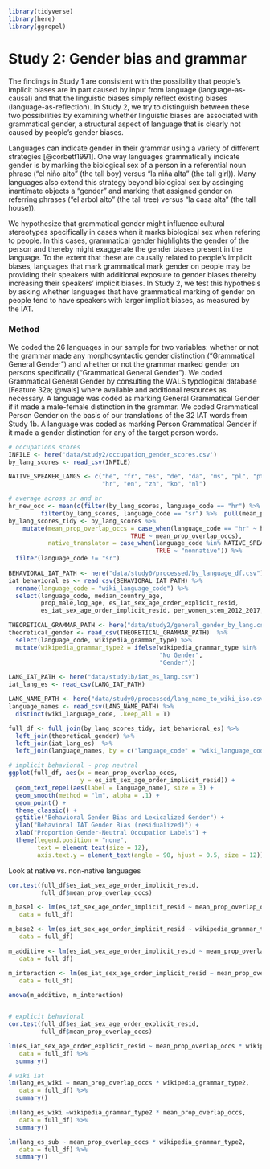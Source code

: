 ```r
library(tidyverse)
library(here)
library(ggrepel)
```

# Study 2: Gender bias and grammar

The findings in Study 1 are consistent with the possibility that people's implicit biases are in part caused by input from language (language-as-causal) and that the linguistic biases simply reflect existing biases (language-as-reflection). In Study 2, we try to distinguish
between these two possibilities by examining whether linguistic biases are associated with grammatical gender, a structural aspect of language that is clearly not caused by people's gender biases. 

Languages can indicate gender in their grammar using a variety of different strategies [@corbett1991]. One way languages grammatically indicate gender is by marking the biological sex of a person in a referential noun phrase (“el ni&ntilde;o alto” (the tall boy) versus “la ni&ntilde;a alta” (the tall girl)). Many languages also extend this strategy beyond biological sex by assinging inantimate objects a "gender" and marking that assigned gender on referring phrases ("el arbol alto" (the tall tree) versus "la casa alta" (the tall house)). 

We hypothesize that grammatical gender might influence cultural stereotypes specifically in cases when it marks biological sex when refering to people. In this cases, grammatical gender highlights the gender of the person and thereby might exaggerate the gender biases present in the language. To the extent that these are causally related to people's implicit biases, languages that mark grammatical mark gender on people may be providing their speakers with additional exposure to gender biases thereby increasing their speakers' implicit biases. In Study 2, we test this hypothesis by asking whether languages that have grammatical marking of gender on people tend to have speakers with larger implicit biases, as measured by the IAT.

### Method

We coded the 26 languages in our sample for two variables: whether or not the grammar made any morphosyntactic gender distinction ("Grammatical General Gender") and whether or not the grammar marked gender on persons specifically ("Grammatical General Gender"). We coded Grammatical General Gender by consulting the WALS typological database [Feature 32a;
@wals] where available and additional resources as necessary. A language was coded as marking General Grammatical Gender if it made a male-female distinction in the grammar. We coded Grammatical Person Gender on the basis of our translations of the 32 IAT words from Study 1b. A language was coded as marking Person Grammatical Gender if it made a gender distinction for any of the target person words. 


```r
# occupations scores
INFILE <- here('data/study2/occupation_gender_scores.csv')
by_lang_scores <- read_csv(INFILE)

NATIVE_SPEAKER_LANGS <- c("he", "fr", "es", "de", "da", "ms", "pl", "pt",
                          "hr", "en", "zh", "ko", "nl")

# average across sr and hr
hr_new_occ <- mean(c(filter(by_lang_scores, language_code == "hr") %>%  pull(mean_prop_overlap_occs),
         filter(by_lang_scores, language_code == "sr") %>%  pull(mean_prop_overlap_occs)))
by_lang_scores_tidy <- by_lang_scores %>%
    mutate(mean_prop_overlap_occs = case_when(language_code == "hr" ~ hr_new_occ,
                                  TRUE ~ mean_prop_overlap_occs),
           native_translator = case_when(language_code %in% NATIVE_SPEAKER_LANGS ~ "native",
                                         TRUE ~ "nonnative")) %>%
  filter(language_code != "sr") 
  
BEHAVIORAL_IAT_PATH <- here("data/study0/processed/by_language_df.csv")
iat_behavioral_es <- read_csv(BEHAVIORAL_IAT_PATH) %>%
  rename(language_code = "wiki_language_code") %>%
  select(language_code, median_country_age, 
         prop_male,log_age, es_iat_sex_age_order_explicit_resid,
         es_iat_sex_age_order_implicit_resid, per_women_stem_2012_2017, n_participants)

THEORETICAL_GRAMMAR_PATH <- here("data/study2/general_gender_by_lang.csv")
theoretical_gender <- read_csv(THEORETICAL_GRAMMAR_PATH)  %>%
  select(language_code, wikipedia_grammar_type) %>%
  mutate(wikipedia_grammar_type2 = ifelse(wikipedia_grammar_type %in%  c("none", "CN"),
                                          "No Gender", 
                                          "Gender")) 

LANG_IAT_PATH <- here("data/study1b/iat_es_lang.csv")
iat_lang_es <- read_csv(LANG_IAT_PATH)

LANG_NAME_PATH <- here("data/study0/processed/lang_name_to_wiki_iso.csv")
language_names <- read_csv(LANG_NAME_PATH) %>%
  distinct(wiki_language_code, .keep_all = T)

full_df <- full_join(by_lang_scores_tidy, iat_behavioral_es) %>%
  left_join(theoretical_gender) %>%
  left_join(iat_lang_es)  %>%
  left_join(language_names, by = c("language_code" = "wiki_language_code")) 
```

```r
# implicit behavioral ~ prop neutral
ggplot(full_df, aes(x = mean_prop_overlap_occs,
                    y = es_iat_sex_age_order_implicit_resid)) +
  geom_text_repel(aes(label = language_name), size = 3) +
  geom_smooth(method = "lm", alpha = .1) +
  geom_point() +
  theme_classic() +
  ggtitle("Behavioral Gender Bias and Lexicalized Gender") +
  ylab("Behavioral IAT Gender Bias (residualized)") +
  xlab("Proportion Gender-Neutral Occupation Labels") +
  theme(legend.position = "none",
        text = element_text(size = 12),
        axis.text.y = element_text(angle = 90, hjust = 0.5, size = 12))
```
Look at native vs. non-native languages


```r
  
cor.test(full_df$es_iat_sex_age_order_implicit_resid, 
         full_df$mean_prop_overlap_occs)

m_base1 <- lm(es_iat_sex_age_order_implicit_resid ~ mean_prop_overlap_occs + median_country_age,
   data = full_df)

m_base2 <- lm(es_iat_sex_age_order_implicit_resid ~ wikipedia_grammar_type2 + median_country_age,
   data = full_df)

m_additive <- lm(es_iat_sex_age_order_implicit_resid ~ mean_prop_overlap_occs + wikipedia_grammar_type2 + median_country_age,
   data = full_df) 

m_interaction <- lm(es_iat_sex_age_order_implicit_resid ~ mean_prop_overlap_occs * wikipedia_grammar_type2 + median_country_age,
   data = full_df)

anova(m_additive, m_interaction)


# explicit behavioral
cor.test(full_df$es_iat_sex_age_order_explicit_resid, 
         full_df$mean_prop_overlap_occs)

lm(es_iat_sex_age_order_explicit_resid ~ mean_prop_overlap_occs * wikipedia_grammar_type2 + median_country_age,
   data = full_df) %>%
  summary()

# wiki iat
lm(lang_es_wiki ~ mean_prop_overlap_occs * wikipedia_grammar_type2,
   data = full_df) %>%
  summary()

lm(lang_es_wiki ~wikipedia_grammar_type2 * mean_prop_overlap_occs,
   data = full_df) %>%
  summary()

lm(lang_es_sub ~ mean_prop_overlap_occs * wikipedia_grammar_type2,
   data = full_df) %>%
  summary()


```

